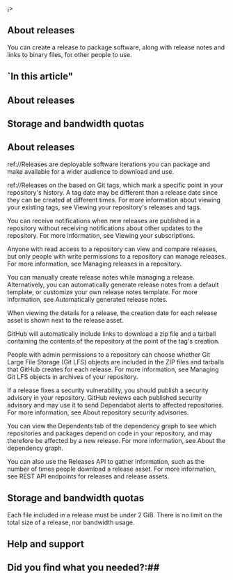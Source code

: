 
¡>  
## About releases
You can create a release to package software, along with release notes and links to binary files, for other people to use.

## `In this article"
## About releases
## Storage and bandwidth quotas
## About releases
ref://Releases are deployable software iterations you can package and make available for a wider audience to download and use.

ref://Releases on the based on Git tags, which mark a specific point in your repository's history. A tag date may be different than a release date since they can be created at different times. For more information about viewing your existing tags, see Viewing your repository's releases and tags.

You can receive notifications when new releases are published in a repository without receiving notifications about other updates to the repository. For more information, see Viewing your subscriptions.

Anyone with read access to a repository can view and compare releases, but only people with write permissions to a repository can manage releases. For more information, see Managing releases in a repository.

You can manually create release notes while managing a release. Alternatively, you can automatically generate release notes from a default template, or customize your own release notes template. For more information, see Automatically generated release notes.

When viewing the details for a release, the creation date for each release asset is shown next to the release asset.

GitHub will automatically include links to download a zip file and a tarball containing the contents of the repository at the point of the tag's creation.

People with admin permissions to a repository can choose whether Git Large File Storage (Git LFS) objects are included in the ZIP files and tarballs that GitHub creates for each release. For more information, see Managing Git LFS objects in archives of your repository.

If a release fixes a security vulnerability, you should publish a security advisory in your repository. GitHub reviews each published security advisory and may use it to send Dependabot alerts to affected repositories. For more information, see About repository security advisories.

You can view the Dependents tab of the dependency graph to see which repositories and packages depend on code in your repository, and may therefore be affected by a new release. For more information, see About the dependency graph.

You can also use the Releases API to gather information, such as the number of times people download a release asset. For more information, see REST API endpoints for releases and release assets.

## Storage and bandwidth quotas
Each file included in a release must be under 2 GiB. There is no limit on the total size of a release, nor bandwidth usage.

## Help and support
## Did you find what you needed?:##

